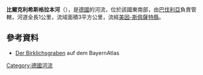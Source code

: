 {{Onesource|time=2020-11-13T13:21:30+00:00}}
{{Coord|49.877743|N|9.734211|E|display=title}}

'''比爾克利希斯格拉本河'''（{{lang-de|Birklichsgraben}}），是[[德國|德國]]的河流，位於該國東南部，由[[巴伐利亞|巴伐利亞]]負責管轄，河道全長1公里，流域面積3平方公里，流經[[美因-斯佩薩特縣|美因-斯佩薩特縣]]。

==參考資料==
* [http://geoportal.bayern.de/bayernatlas/default?lon=4337235.5&lat=5529439.0&zoom=10&base=951 Der Birklichsgraben] auf dem BayernAtlas

{{Germany-geo-stub}}
[[Category:德國河流|Category:德國河流]]